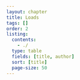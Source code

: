 ```yaml
---
layout: chapter
title: Loads
tags: []
order: 2
listing:
  contents: 
    - ./
  type: table
  fields: [title, author]
  sort: [title]
  page-size: 50
---
```

